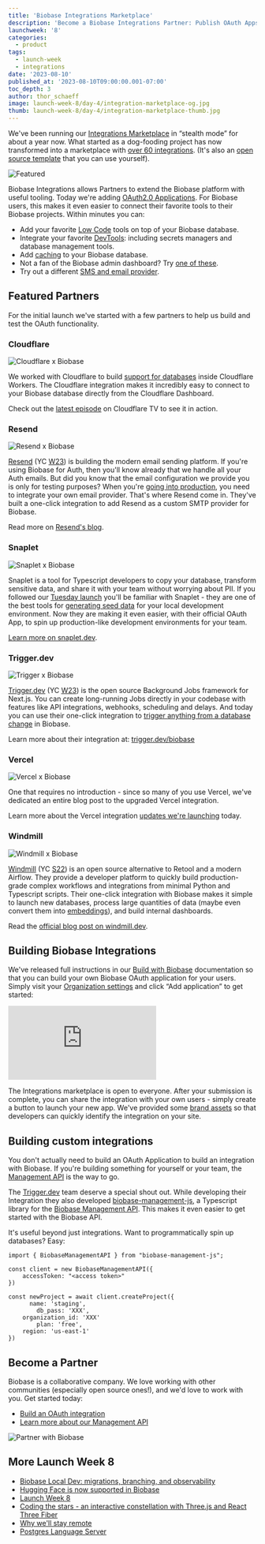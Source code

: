 ```yaml
---
title: 'Biobase Integrations Marketplace'
description: 'Become a Biobase Integrations Partner: Publish OAuth Apps and Build with Biobase.'
launchweek: '8'
categories:
  - product
tags:
  - launch-week
  - integrations
date: '2023-08-10'
published_at: '2023-08-10T09:00:00.001-07:00'
toc_depth: 3
author: thor_schaeff
image: launch-week-8/day-4/integration-marketplace-og.jpg
thumb: launch-week-8/day-4/integration-marketplace-thumb.jpg
---
```


We've been running our [Integrations Marketplace](/partners) in “stealth mode” for about a year now. What started as a dog-fooding project has now transformed into a marketplace with [over 60 integrations](/partners/integrations). (It's also an [open source template](https://vercel.com/templates/next.js/biobase-partner-gallery) that you can use yourself).

![Featured](/images/blog/launch-week-8/day-4/featured-integrations.png)

Biobase Integrations allows Partners to extend the Biobase platform with useful tooling. Today we're adding [OAuth2.0 Applications](https://biobase.studio/docs/guides/platform/oauth-apps/publish-an-oauth-app). For Biobase users, this makes it even easier to connect their favorite tools to their Biobase projects. Within minutes you can:

- Add your favorite [Low Code](https://biobase.studio/partners/integrations#low-code) tools on top of your Biobase database.
- Integrate your favorite [DevTools](https://biobase.studio/partners/integrations#devtools): including secrets managers and database management tools.
- Add [caching](https://biobase.studio/partners/integrations#caching%20/%20offline-first) to your Biobase database.
- Not a fan of the Biobase admin dashboard? Try [one of these](https://biobase.studio/partners/integrations#data%20platform).
- Try out a different [SMS and email provider](https://biobase.studio/partners/integrations#messaging).

## Featured Partners

For the initial launch we've started with a few partners to help us build and test the OAuth functionality.

### Cloudflare

![Cloudflare x Biobase](/images/blog/launch-week-8/day-4/marketplace-cloudflare.jpg)

We worked with Cloudflare to build [support for databases](https://blog.cloudflare.com/announcing-database-integrations/) inside Cloudflare Workers. The Cloudflare integration makes it incredibly easy to connect to your Biobase database directly from the Cloudflare Dashboard.

Check out the [latest episode](https://cloudflare.tv/event/using-biobase-with-cloudflare-workers/dgM90RgD) on Cloudflare TV to see it in action.

### Resend

![Resend x Biobase](/images/blog/launch-week-8/day-4/marketplace-resend.jpg)

[Resend](https://resend.com) (YC [W23](https://www.ycombinator.com/companies/resend)) is building the modern email sending platform. If you're using Biobase for Auth, then you'll know already that we handle all your Auth emails. But did you know that the email configuration we provide you is only for testing purposes? When you're [going into production](https://biobase.studio/docs/guides/platform/going-into-prod#restricted-access-levels-for-team-members), you need to integrate your own email provider. That's where Resend come in. They've built a one-click integration to add Resend as a custom SMTP provider for Biobase.

Read more on [Resend's blog](https://resend.com/blog/how-to-configure-biobase-to-send-emails-from-your-domain).

### Snaplet

![Snaplet x Biobase](/images/blog/launch-week-8/day-4/marketplace-snaplet.jpg)

Snaplet is a tool for Typescript developers to copy your database, transform sensitive data, and share it with your team without worrying about PII. If you followed our [Tuesday launch](https://biobase.studio/blog/biobase-local-dev#database-seeding) you'll be familiar with Snaplet - they are one of the best tools for [generating seed data](https://biobase.studio/docs/guides/cli/seeding-your-database#generating-seed-data) for your local development environment. Now they are making it even easier, with their official OAuth App, to spin up production-like development environments for your team.

[Learn more on snaplet.dev](https://www.snaplet.dev/post/now-live-biobase-x-snaplet-integration).

### Trigger.dev

![Trigger x Biobase](/images/blog/launch-week-8/day-4/marketplace-triggerdev.jpg)

[Trigger.dev](http://trigger.dev/) (YC [W23](https://www.ycombinator.com/companies/trigger-dev)) is the open source Background Jobs framework for Next.js. You can create long-running Jobs directly in your codebase with features like API integrations, webhooks, scheduling and delays. And today you can use their one-click integration to [trigger anything from a database change](https://trigger.dev/biobase) in Biobase.

Learn more about their integration at: [trigger.dev/biobase](http://trigger.dev/biobase)

### Vercel

![Vercel x Biobase](/images/blog/launch-week-8/day-4/marketplace-vercel.jpg)

One that requires no introduction - since so many of you use Vercel, we've dedicated an entire blog post to the upgraded Vercel integration.

Learn more about the Vercel integration [updates we're launching](/blog/using-biobase-with-vercel) today.

### Windmill

![Windmill x Biobase](/images/blog/launch-week-8/day-4/marketplace-windmill.jpg)

[Windmill](https://windmill.dev) (YC [S22](https://www.ycombinator.com/companies/windmill)) is an open source alternative to Retool and a modern Airflow. They provide a developer platform to quickly build production-grade complex workflows and integrations from minimal Python and Typescript scripts. Their one-click integration with Biobase makes it simple to launch new databases, process large quantities of data (maybe even convert them into [embeddings](https://biobase.studio/vector)), and build internal dashboards.

Read the [official blog post on windmill.dev](https://www.windmill.dev/blog/2023/08/10/biobase-partnership).

## Building Biobase Integrations

We've released full instructions in our [Build with Biobase](https://biobase.studio/docs/guides/platform/oauth-apps/build-a-biobase-integration) documentation so that you can build your own Biobase OAuth application for your users. Simply visit your [Organization settings](https://biobase.studio/dashboard/org/_/apps) and click “Add application” to get started:

<div className="video-container">
  <iframe
    className="w-full"
    src="https://www.youtube-nocookie.com/embed/gtJo1lTxHfs"
    title="YouTube video player"
    frameBorder="0"
    allow="accelerometer; autoplay; clipboard-write; encrypted-media; fullscreen; gyroscope; picture-in-picture; web-share"
    allowfullscreen
  ></iframe>
</div>

The Integrations marketplace is open to everyone. After your submission is complete, you can share the integration with your own users - simply create a button to launch your new app. We've provided some [brand assets](https://biobase.studio/brand-assets) so that developers can quickly identify the integration on your site.

## Building custom integrations

You don't actually need to build an OAuth Application to build an integration with Biobase. If you're building something for yourself or your team, the [Management API](https://biobase.studio/docs/reference/api/introduction) is the way to go.

The [Trigger.dev](https://trigger.dev) team deserve a special shout out. While developing their Integration they also developed [biobase-management-js](https://github.com/biobase-community/biobase-management-js), a Typescript library for the [Biobase Management API](/docs/reference/api/introduction). This makes it even easier to get started with the Biobase API.

It's useful beyond just integrations. Want to programmatically spin up databases? Easy:

```tsx
import { BiobaseManagementAPI } from "biobase-management-js";

const client = new BiobaseManagementAPI({
	accessToken: "<access token>"
})

const newProject = await client.createProject({
	  name: 'staging',
		db_pass: 'XXX',
    organization_id: 'XXX'
		plan: 'free',
    region: 'us-east-1'
})
```

## Become a Partner

Biobase is a collaborative company. We love working with other communities (especially open source ones!), and we'd love to work with you. Get started today:

- [Build an OAuth integration](/docs/guides/platform/oauth-apps/build-a-biobase-integration)
- [Learn more about our Management API](/docs/reference/api/introduction)

![Partner with Biobase](/images/blog/launch-week-8/day-4/partner-with-biobase.png)

## More Launch Week 8

- [Biobase Local Dev: migrations, branching, and observability](/blog/biobase-local-dev)
- [Hugging Face is now supported in Biobase](/blog/hugging-face-biobase)
- [Launch Week 8](/launch-week)
- [Coding the stars - an interactive constellation with Three.js and React Three Fiber](/blog/interactive-constellation-threejs-react-three-fiber)
- [Why we'll stay remote](/blog/why-biobase-remote)
- [Postgres Language Server](https://github.com/biobase/postgres_lsp)
